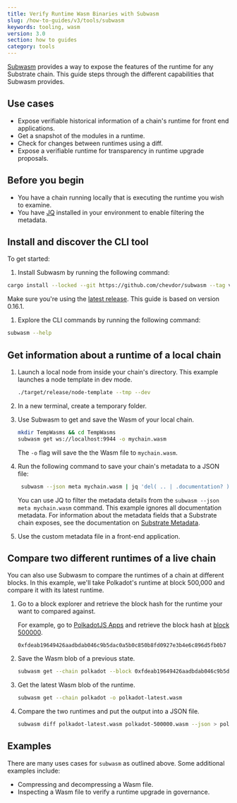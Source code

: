 ```yaml
---
title: Verify Runtime Wasm Binaries with Subwasm
slug: /how-to-guides/v3/tools/subwasm
keywords: tooling, wasm
version: 3.0 
section: how to guides
category: tools
---
```


[Subwasm](https://github.com/chevdor/subwasm) provides a way to expose the features of the runtime for any Substrate chain. 
This guide steps through the different capabilities that Subwasm provides. 

## Use cases

- Expose verifiable historical information of a chain's runtime for front end applications.
- Get a snapshot of the modules in a runtime.
- Check for changes between runtimes using a diff.
- Expose a verifiable runtime for transparency in runtime upgrade proposals.

## Before you begin

- You have a chain running locally that is executing the runtime you wish to examine. 
- You have [JQ](https://stedolan.github.io/jq/download/) installed in your environment to enable filtering the metadata.

## Install and discover the CLI tool

To get started:
1. Install Subwasm by running the following command:

```bash
cargo install --locked --git https://github.com/chevdor/subwasm --tag v0.16.1
```
Make sure you're using the [latest release](https://github.com/chevdor/subwasm/releases). 
This guide is based on version 0.16.1. 

1. Explore the CLI commands by running the following command:

```bash
subwasm --help
```

## Get information about a runtime of a local chain

1. Launch a local node from inside your chain's directory. 
   This example launches a node template in dev mode.
   
    ```bash
    ./target/release/node-template --tmp --dev
    ```

1. In a new terminal, create a temporary folder.

1. Use Subwasm to get and save the Wasm of your local chain.

    ```bash
    mkdir TempWasms && cd TempWasms
    subwasm get ws://localhost:9944 -o mychain.wasm
    ```
    The `-o` flag will save the the Wasm file to `mychain.wasm`.

1. Run the following command to save your chain's metadata to a JSON file:

   ```bash
    subwasm --json meta mychain.wasm | jq 'del( .. | .documentation? )' > mychain-metadata.json
   ```

   You can use JQ to filter the metadata details from the `subwasm --json meta mychain.wasm` command.
   This example ignores all documentation metadata.
   For information about the metadata fields that a Substrate chain exposes, see the documentation on [Substrate Metadata](https://polkadot.js.org/docs/substrate).

1. Use the custom metadata file in a front-end application. 

## Compare two different runtimes of a live chain

You can also use Subwasm to compare the runtimes of a chain at different blocks. 
In this example, we'll take Polkadot's runtime at block 500,000 and compare it with its latest runtime.

1. Go to a block explorer and retrieve the block hash for the runtime your want to compared against.

    For example, go to [PolkadotJS Apps](https://polkadot.js.org/apps/?rpc=wss%3A%2F%2Frpc.polkadot.io#/explorer) and retrieve the block hash at [block 500000](https://polkadot.js.org/apps/?rpc=wss%3A%2F%2Frpc.polkadot.io#/explorer/query/500000).

    `0xfdeab19649426aadbdab046c9b5dac0a5b0c850b8fd0927e3b4e6c896d5fb0b7`

1. Save the Wasm blob of a previous state.

    ```bash
    subwasm get --chain polkadot --block 0xfdeab19649426aadbdab046c9b5dac0a5b0c850b8fd0927e3b4e6c896d5fb0b7 -o polkadot-500000.wasm
    ```

1. Get the latest Wasm blob of the runtime.

    ```bash
    subwasm get --chain polkadot -o polkadot-latest.wasm 
    ```

1. Compare the two runtimes and put the output into a JSON file.

    ```bash
    subwasm diff polkadot-latest.wasm polkadot-500000.wasm --json > polkadot-wasm-diff.json
    ```

## Examples 

There are many uses cases for `subwasm` as outlined above.
Some additional examples include:
- Compressing and decompressing a Wasm file.
- Inspecting a Wasm file to verify a runtime upgrade in governance.
